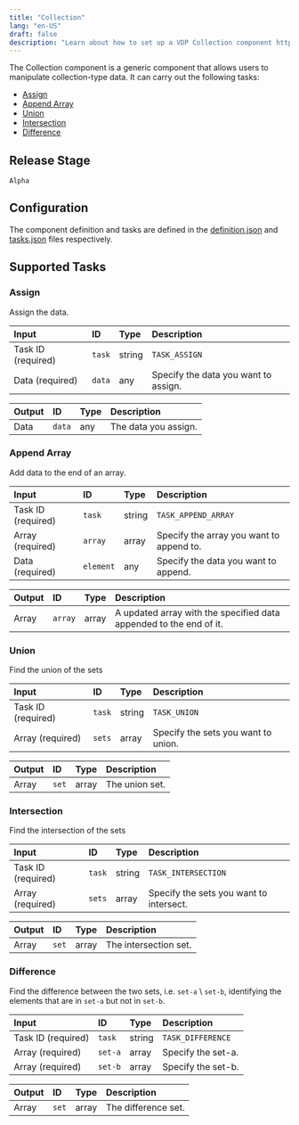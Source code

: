 ```yaml
---
title: "Collection"
lang: "en-US"
draft: false
description: "Learn about how to set up a VDP Collection component https://github.com/instill-ai/instill-core"
---
```


The Collection component is a generic component that allows users to manipulate collection-type data.
It can carry out the following tasks:
- [Assign](#assign)
- [Append Array](#append-array)
- [Union](#union)
- [Intersection](#intersection)
- [Difference](#difference)

## Release Stage

`Alpha`

## Configuration

The component definition and tasks are defined in the [definition.json](https://github.com/instill-ai/component/blob/main/generic/collection/v0/config/definition.json) and [tasks.json](https://github.com/instill-ai/component/blob/main/generic/collection/v0/config/tasks.json) files respectively.



## Supported Tasks

### Assign

Assign the data.

| Input | ID | Type | Description |
| :--- | :--- | :--- | :--- |
| Task ID (required) | `task` | string | `TASK_ASSIGN` |
| Data (required) | `data` | any | Specify the data you want to assign. |





| Output | ID | Type | Description |
| :--- | :--- | :--- | :--- |
| Data | `data` | any | The data you assign. |

### Append Array

Add data to the end of an array.

| Input | ID | Type | Description |
| :--- | :--- | :--- | :--- |
| Task ID (required) | `task` | string | `TASK_APPEND_ARRAY` |
| Array (required) | `array` | array | Specify the array you want to append to. |
| Data (required) | `element` | any | Specify the data you want to append. |





| Output | ID | Type | Description |
| :--- | :--- | :--- | :--- |
| Array | `array` | array | A updated array with the specified data appended to the end of it. |

### Union

Find the union of the sets

| Input | ID | Type | Description |
| :--- | :--- | :--- | :--- |
| Task ID (required) | `task` | string | `TASK_UNION` |
| Array (required) | `sets` | array | Specify the sets you want to union. |





| Output | ID | Type | Description |
| :--- | :--- | :--- | :--- |
| Array | `set` | array | The union set. |

### Intersection

Find the intersection of the sets

| Input | ID | Type | Description |
| :--- | :--- | :--- | :--- |
| Task ID (required) | `task` | string | `TASK_INTERSECTION` |
| Array (required) | `sets` | array | Specify the sets you want to intersect. |





| Output | ID | Type | Description |
| :--- | :--- | :--- | :--- |
| Array | `set` | array | The intersection set. |

### Difference

Find the difference between the two sets, i.e. `set-a` \ `set-b`, identifying the elements that are in `set-a` but not in `set-b`.

| Input | ID | Type | Description |
| :--- | :--- | :--- | :--- |
| Task ID (required) | `task` | string | `TASK_DIFFERENCE` |
| Array (required) | `set-a` | array | Specify the set-a. |
| Array (required) | `set-b` | array | Specify the set-b. |





| Output | ID | Type | Description |
| :--- | :--- | :--- | :--- |
| Array | `set` | array | The difference set. |
